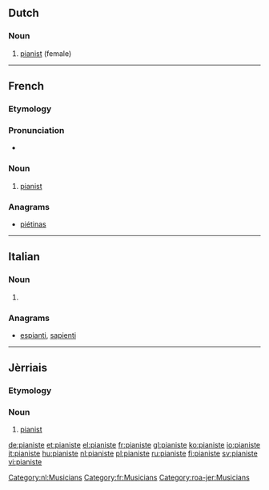 ==Dutch==

===Noun===
{{nl-noun|f|-en|pl2=-s|pianistetje|m=pianist}}

# [[pianist]] (female)

[[Category:nl:Musicians]]

----

==French==
{{wikipedia|lang=fr}}
===Etymology===
{{suffix|piano|iste|lang=fr}}

===Pronunciation===
* {{IPA|/pja.nist/|lang=fr}}

===Noun===
{{fr-noun|mf}}

# [[pianist]]

===Anagrams===
* [[piétinas#French|piétinas]]

[[Category:fr:Musicians]]

----

==Italian==

===Noun===
{{head|it|plural}} {{g|f}}

# {{plural of|pianista|lang=it}}

===Anagrams===
* [[espianti#Italian|espianti]], [[sapienti#Italian|sapienti]]

----

==Jèrriais==

===Etymology===
{{suffix|piano|iste|lang=roa-jer}}

===Noun===
{{roa-jer-noun|mf}}

# [[pianist]]

[[Category:roa-jer:Musicians]]

[[de:pianiste]]
[[et:pianiste]]
[[el:pianiste]]
[[fr:pianiste]]
[[gl:pianiste]]
[[ko:pianiste]]
[[io:pianiste]]
[[it:pianiste]]
[[hu:pianiste]]
[[nl:pianiste]]
[[pl:pianiste]]
[[ru:pianiste]]
[[fi:pianiste]]
[[sv:pianiste]]
[[vi:pianiste]]
